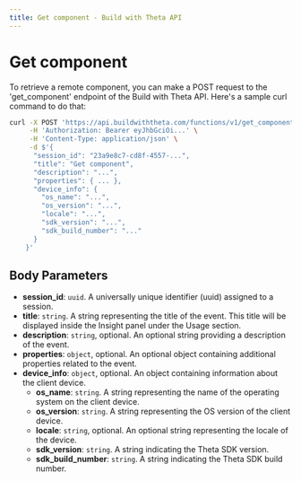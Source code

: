 ```yaml
---
title: Get component - Build with Theta API
---
```


# Get component

To retrieve a remote component, you can make a POST request to the 'get_component' endpoint of the Build with Theta API. Here's a sample curl command to do that:

```bash
curl -X POST 'https://api.buildwiththeta.com/functions/v1/get_component' \
     -H 'Authorization: Bearer eyJhbGciOi...' \
     -H 'Content-Type: application/json' \
     -d $'{
      "session_id": "23a9e8c7-cd8f-4557-...",
      "title": "Get component",
      "description": "...",
      "properties": { ... },
      "device_info": {
        "os_name": "...",
        "os_version": "...",
        "locale": "...",
        "sdk_version": "...",
        "sdk_build_number": "..."
      }
    }'
```

## Body Parameters

- **session_id**: `uuid`. A universally unique identifier (uuid) assigned to a session.
- **title**: `string`. A string representing the title of the event. This title will be displayed inside the Insight panel under the Usage section.
- **description**: `string`, optional. An optional string providing a description of the event.
- **properties**: `object`, optional. An optional object containing additional properties related to the event.
- **device_info**: `object`, optional. An object containing information about the client device.
  - **os_name**: `string`. A string representing the name of the operating system on the client device.
  - **os_version**: `string`. A string representing the OS version of the client device.
  - **locale**: `string`, optional. An optional string representing the locale of the device.
  - **sdk_version**: `string`. A string indicating the Theta SDK version.
  - **sdk_build_number**: `string`. A string indicating the Theta SDK build number.
